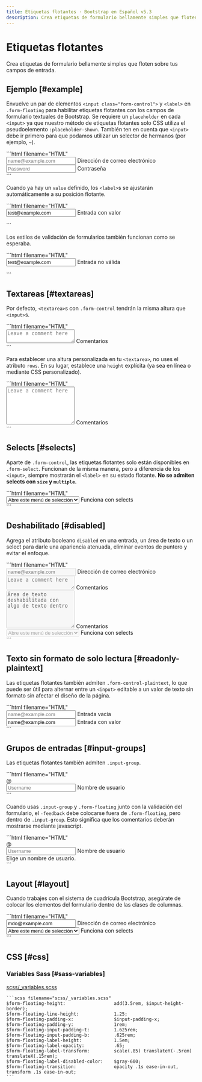 ```yaml
---
title: Etiquetas flotantes · Bootstrap en Español v5.3
description: Crea etiquetas de formulario bellamente simples que floten sobre tus campos de entrada.
---
```


# Etiquetas flotantes

Crea etiquetas de formulario bellamente simples que floten sobre tus campos de entrada.

Ejemplo [#example]
-------------------

Envuelve un par de elementos `<input class="form-control">` y `<label>` en `.form-floating` para habilitar etiquetas flotantes con los campos de formulario textuales de Bootstrap. Se requiere un `placeholder` en cada `<input>` ya que nuestro método de etiquetas flotantes solo CSS utiliza el pseudoelemento `:placeholder-shown`. También ten en cuenta que `<input>` debe ir primero para que podamos utilizar un selector de hermanos (por ejemplo, `~`).

<DemoIframe path="/demos/bootstrap/5.3/forms/floating-labels/example-1.html">
    ```html filename="HTML"
    <div class="form-floating mb-3">
        <input type="email" class="form-control" id="floatingInput" placeholder="name@example.com">
        <label for="floatingInput">Dirección de correo electrónico</label>
    </div>
    <div class="form-floating">
        <input type="password" class="form-control" id="floatingPassword" placeholder="Password">
        <label for="floatingPassword">Contraseña</label>
    </div>
    ```
</DemoIframe>

Cuando ya hay un `value` definido, los `<label>`s se ajustarán automáticamente a su posición flotante.

<DemoIframe path="/demos/bootstrap/5.3/forms/floating-labels/example-2.html">
    ```html filename="HTML"
    <form class="form-floating">
        <input type="email" class="form-control" id="floatingInputValue" placeholder="name@example.com" value="test@example.com">
        <label for="floatingInputValue">Entrada con valor</label>
    </form>
    ```
</DemoIframe>

Los estilos de validación de formularios también funcionan como se esperaba.

<DemoIframe path="/demos/bootstrap/5.3/forms/floating-labels/example-3.html">
    ```html filename="HTML"
    <form class="form-floating">
        <input type="email" class="form-control is-invalid" id="floatingInputInvalid" placeholder="name@example.com" value="test@example.com">
        <label for="floatingInputInvalid">Entrada no válida</label>
    </form>
    ```
</DemoIframe>

Textareas [#textareas]
-----------------------

Por defecto, `<textarea>`s con `.form-control` tendrán la misma altura que `<input>`s.

<DemoIframe path="/demos/bootstrap/5.3/forms/floating-labels/textareas-1.html">
    ```html filename="HTML"
    <div class="form-floating">
        <textarea class="form-control" placeholder="Leave a comment here" id="floatingTextarea"></textarea>
        <label for="floatingTextarea">Comentarios</label>
    </div>
    ```
</DemoIframe>

Para establecer una altura personalizada en tu `<textarea>`, no uses el atributo `rows`. En su lugar, establece una `height` explícita (ya sea en línea o mediante CSS personalizado).

<DemoIframe path="/demos/bootstrap/5.3/forms/floating-labels/textareas-2.html">
    ```html filename="HTML"
    <div class="form-floating">
        <textarea class="form-control" placeholder="Leave a comment here" id="floatingTextarea2" style="height: 100px"></textarea>
        <label for="floatingTextarea2">Comentarios</label>
    </div>
    ```
</DemoIframe>

Selects [#selects]
-------------------

Aparte de `.form-control`, las etiquetas flotantes solo están disponibles en `.form-select`. Funcionan de la misma manera, pero a diferencia de los `<input>`, siempre mostrarán el `<label>` en su estado flotante. **No se admiten selects con `size` y `multiple`.**

<DemoIframe path="/demos/bootstrap/5.3/forms/floating-labels/selects.html">
    ```html filename="HTML"
    <div class="form-floating">
        <select class="form-select" id="floatingSelect" aria-label="Ejemplo de select de etiqueta flotante">
            <option selected="">Abre este menú de selección</option>
            <option value="1">Uno</option>
            <option value="2">Dos</option>
            <option value="3">Tres</option>
        </select>
        <label for="floatingSelect">Funciona con selects</label>
    </div>
    ```
</DemoIframe>

Deshabilitado [#disabled]
--------------------------

Agrega el atributo booleano `disabled` en una entrada, un área de texto o un select para darle una apariencia atenuada, eliminar eventos de puntero y evitar el enfoque.

<DemoIframe path="/demos/bootstrap/5.3/forms/floating-labels/disabled.html">
    ```html filename="HTML"
    <div class="form-floating mb-3">
        <input type="email" class="form-control" id="floatingInputDisabled" placeholder="name@example.com" disabled="">
        <label for="floatingInputDisabled">Dirección de correo electrónico</label>
    </div>
    <div class="form-floating mb-3">
        <textarea class="form-control" placeholder="Leave a comment here" id="floatingTextareaDisabled" disabled=""></textarea>
        <label for="floatingTextareaDisabled">Comentarios</label>
    </div>
    <div class="form-floating mb-3">
        <textarea class="form-control" placeholder="Deja un comentario aquí" id="floatingTextarea2Disabled" style="height: 100px" disabled="">Área de texto deshabilitada con algo de texto dentro</textarea>
        <label for="floatingTextarea2Disabled">Comentarios</label>
    </div>
    <div class="form-floating">
        <select class="form-select" id="floatingSelectDisabled" aria-label="Ejemplo de select de etiqueta flotante deshabilitada" disabled="">
            <option selected="">Abre este menú de selección</option>
            <option value="1">Uno</option>
            <option value="2">Dos</option>
            <option value="3">Tres</option>
        </select>
        <label for="floatingSelectDisabled">Funciona con selects</label>
    </div>
    ```
</DemoIframe>

Texto sin formato de solo lectura [#readonly-plaintext]
--------------------------------------------------------

Las etiquetas flotantes también admiten `.form-control-plaintext`, lo que puede ser útil para alternar entre un `<input>` editable a un valor de texto sin formato sin afectar el diseño de la página.

<DemoIframe path="/demos/bootstrap/5.3/forms/floating-labels/readonly-plaintext.html">
    ```html filename="HTML"
    <div class="form-floating mb-3">
        <input type="email" readonly="" class="form-control-plaintext" id="floatingEmptyPlaintextInput" placeholder="name@example.com">
        <label for="floatingEmptyPlaintextInput">Entrada vacía</label>
    </div>
    <div class="form-floating mb-3">
        <input type="email" readonly="" class="form-control-plaintext" id="floatingPlaintextInput" placeholder="name@example.com" value="name@example.com">
        <label for="floatingPlaintextInput">Entrada con valor</label>
    </div>
    ```
</DemoIframe>

Grupos de entradas [#input-groups]
-----------------------------------

Las etiquetas flotantes también admiten `.input-group`.

<DemoIframe path="/demos/bootstrap/5.3/forms/floating-labels/input-groups-1.html">
    ```html filename="HTML"
    <div class="input-group mb-3">
        <span class="input-group-text">@</span>
        <div class="form-floating">
            <input type="text" class="form-control" id="floatingInputGroup1" placeholder="Username">
            <label for="floatingInputGroup1">Nombre de usuario</label>
        </div>
    </div>
    ```
</DemoIframe>

Cuando usas `.input-group` y `.form-floating` junto con la validación del formulario, el `-feedback` debe colocarse fuera de `.form-floating`, pero dentro de `.input-group`. Esto significa que los comentarios deberán mostrarse mediante javascript.

<DemoIframe path="/demos/bootstrap/5.3/forms/floating-labels/input-groups-2.html">
    ```html filename="HTML"
    <div class="input-group has-validation">
        <span class="input-group-text">@</span>
        <div class="form-floating is-invalid">
            <input type="text" class="form-control is-invalid" id="floatingInputGroup2" placeholder="Username" required="">
            <label for="floatingInputGroup2">Nombre de usuario</label>
        </div>
        <div class="invalid-feedback">
            Elige un nombre de usuario.
        </div>
    </div>
    ```
</DemoIframe>

Layout [#layout]
-----------------

Cuando trabajes con el sistema de cuadrícula Bootstrap, asegúrate de colocar los elementos del formulario dentro de las clases de columnas.

<DemoIframe path="/demos/bootstrap/5.3/forms/floating-labels/layout.html">
    ```html filename="HTML"
    <div class="row g-2">
        <div class="col-md">
            <div class="form-floating">
                <input type="email" class="form-control" id="floatingInputGrid" placeholder="name@example.com" value="mdo@example.com">
                <label for="floatingInputGrid">Dirección de correo electrónico</label>
            </div>
        </div>
        <div class="col-md">
            <div class="form-floating">
                <select class="form-select" id="floatingSelectGrid">
                    <option selected="">Abre este menú de selección</option>
                    <option value="1">Uno</option>
                    <option value="2">Dos</option>
                    <option value="3">Tres</option>
                </select>
                <label for="floatingSelectGrid">Funciona con selects</label>
            </div>
        </div>
    </div>
    ```
</DemoIframe>

CSS [#css]
-----------

### Variables Sass [#sass-variables]

[scss/_variables.scss](https://github.com/twbs/bootstrap/blob/v5.3.2/scss/_variables.scss)

    ```scss filename="scss/_variables.scss"
    $form-floating-height:                  add(3.5rem, $input-height-border);
    $form-floating-line-height:             1.25;
    $form-floating-padding-x:               $input-padding-x;
    $form-floating-padding-y:               1rem;
    $form-floating-input-padding-t:         1.625rem;
    $form-floating-input-padding-b:         .625rem;
    $form-floating-label-height:            1.5em;
    $form-floating-label-opacity:           .65;
    $form-floating-label-transform:         scale(.85) translateY(-.5rem) translateX(.15rem);
    $form-floating-label-disabled-color:    $gray-600;
    $form-floating-transition:              opacity .1s ease-in-out, transform .1s ease-in-out;
    ```